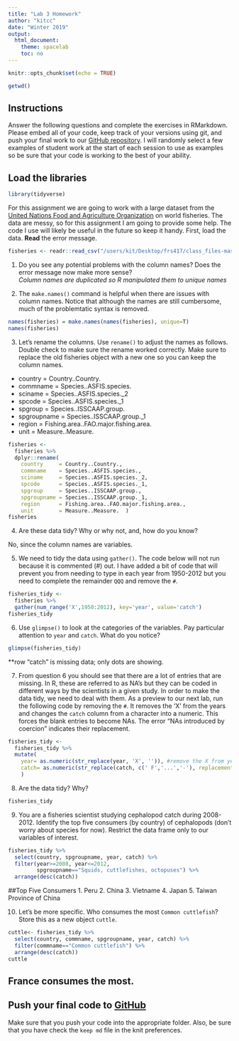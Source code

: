 ```yaml
---
title: "Lab 3 Homework"
author: "kitcc"
date: "Winter 2019"
output:
  html_document:
    theme: spacelab
    toc: no
---
```


```r
knitr::opts_chunk$set(echo = TRUE)
```

```r
getwd()
```


## Instructions
Answer the following questions and complete the exercises in RMarkdown. Please embed all of your code, keep track of your versions using git, and push your final work to our [GitHub repository](https://github.com/FRS417-DataScienceBiologists). I will randomly select a few examples of student work at the start of each session to use as examples so be sure that your code is working to the best of your ability.

## Load the libraries
```r
library(tidyverse)
```

For this assignment we are going to work with a large dataset from the [United Nations Food and Agriculture Organization](http://www.fao.org/about/en/) on world fisheries. The data are messy, so for this assignment I am going to provide some help. The code I use will likely be useful in the future so keep it handy. First, load the data. **Read** the error message.  

```r
fisheries <- readr::read_csv("/users/kit/Desktop/frs417/class_files-master 3/FAO_1950to2012_111914.csv") 
```

1. Do you see any potential problems with the column names? Does the error message now make more sense?  
*Column names are duplicated so R manipulated them to unique names*


2. The `make.names()` command is helpful when there are issues with column names. Notice that although the names are still cumbersome, much of the problemtatic syntax is removed.
```r
names(fisheries) = make.names(names(fisheries), unique=T)
names(fisheries)
```

3. Let's rename the columns. Use `rename()` to adjust the names as follows. Double check to make sure the rename worked correctly. Make sure to replace the old fisheries object with a new one so you can keep the column names.
+ country     = Country..Country.  
+ commname    = Species..ASFIS.species.  
+ sciname     = Species..ASFIS.species._2  
+ spcode      = Species..ASFIS.species._1  
+ spgroup     = Species..ISSCAAP.group.  
+ spgroupname = Species..ISSCAAP.group._1  
+ region      = Fishing.area..FAO.major.fishing.area.  
+ unit        = Measure..Measure.  
```r
fisheries <- 
  fisheries %>% 
  dplyr::rename(
    country     = Country..Country.,  
    commname    = Species..ASFIS.species.,  
    sciname     = Species..ASFIS.species._2,  
    spcode      = Species..ASFIS.species._1, 
    spgroup     = Species..ISSCAAP.group.,  
    spgroupname = Species..ISSCAAP.group._1,  
    region      = Fishing.area..FAO.major.fishing.area.,  
    unit        = Measure..Measure.  )
fisheries   
```


4. Are these data tidy? Why or why not, and, how do you know?

No, since the column names are variables.

5. We need to tidy the data using `gather()`. The code below will not run because it is commented (#) out. I have added a bit of code that will prevent you from needing to type in each year from 1950-2012 but you need to complete the remainder `QQQ` and remove the `#`.
```r
fisheries_tidy <- 
  fisheries %>% 
  gather(num_range('X',1950:2012), key='year', value='catch')
fisheries_tidy
```

6. Use `glimpse()` to look at the categories of the variables. Pay particular attention to `year` and `catch`. What do you notice?  

```r
glimpse(fisheries_tidy)
```

**row "catch" is missing data; only dots are showing.


7. From question 6 you should see that there are a lot of entries that are missing. In R, these are referred to as NA's but they can be coded in different ways by the scientists in a given study. In order to make the data tidy, we need to deal with them. As a preview to our next lab, run the following code by removing the `#`. It removes the 'X' from the years and changes the `catch` column from a character into a numeric. This forces the blank entries to become NAs. The error "NAs introduced by coercion" indicates their replacement.
```r
fisheries_tidy <- 
  fisheries_tidy %>% 
  mutate(
    year= as.numeric(str_replace(year, 'X', '')), #remove the X from year
    catch= as.numeric(str_replace(catch, c(' F','...','-'), replacement = '')) #replace character strings with NA
    )
```

8. Are the data tidy? Why?  

```r
fisheries_tidy
```


9. You are a fisheries scientist studying cephalopod catch during 2008-2012. Identify the top five consumers (by country) of cephalopods (don't worry about species for now). Restrict the data frame only to our variables of interest.

```r
fisheries_tidy %>% 
  select(country, spgroupname, year, catch) %>% 
  filter(year>=2008, year<=2012,
         spgroupname=="Squids, cuttlefishes, octopuses") %>% 
  arrange(desc(catch))
```
##Top Five Consumers
1. Peru
2. China
3. Vietname
4. Japan
5. Taiwan Province of China


10. Let's be more specific. Who consumes the most `Common cuttlefish`? Store this as a new object `cuttle`.
```r
cuttle<- fisheries_tidy %>% 
  select(country, commname, spgroupname, year, catch) %>% 
  filter(commname=="Common cuttlefish") %>% 
  arrange(desc(catch))
cuttle
```
## France consumes the most.

## Push your final code to [GitHub](https://github.com/FRS417-DataScienceBiologists)
Make sure that you push your code into the appropriate folder. Also, be sure that you have check the `keep md` file in the knit preferences.